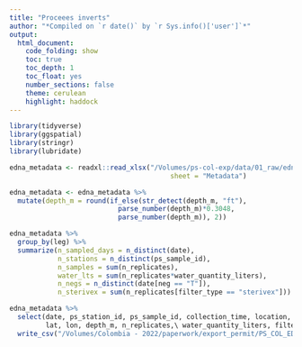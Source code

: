```yaml
---
title: "Proceees inverts"
author: "*Compiled on `r date()` by `r Sys.info()['user']`*"
output: 
  html_document:
    code_folding: show
    toc: true
    toc_depth: 1
    toc_float: yes
    number_sections: false
    theme: cerulean
    highlight: haddock
---
```


```r
library(tidyverse)
library(ggspatial)
library(stringr)
library(lubridate)
```


```r
edna_metadata <- readxl::read_xlsx("/Volumes/ps-col-exp/data/01_raw/edna/eDNA_Meso_Metadata_Colombia.xlsx",
                                        sheet = "Metadata") 
```


```r
edna_metadata <- edna_metadata %>% 
  mutate(depth_m = round(if_else(str_detect(depth_m, "ft"), 
                           parse_number(depth_m)*0.3048, 
                           parse_number(depth_m)), 2)) 
```

```r
edna_metadata %>% 
  group_by(leg) %>% 
  summarize(n_sampled_days = n_distinct(date), 
            n_stations = n_distinct(ps_sample_id),
            n_samples = sum(n_replicates),
            water_lts = sum(n_replicates*water_quantity_liters),
            n_negs = n_distinct(date[neg == "T"]),
            n_sterivex = sum(n_replicates[filter_type == "sterivex"]))
```
```r
edna_metadata %>% 
  select(date, ps_station_id, ps_sample_id, collection_time, location,
         lat, lon, depth_m, n_replicates,\ water_quantity_liters, filter_type, neg) 
  write_csv("/Volumes/Colombia - 2022/paperwork/export_permit/PS_COL_EDNA_metadata.csv")
```




